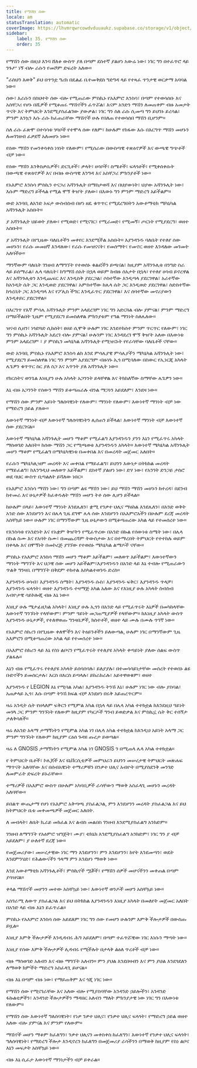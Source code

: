```yaml
---
title: የማሽን ሰው
locale: am
statusTranslation: automatic
coverImage: https://lhvmrqwrcowdvduuaukz.supabase.co/storage/v1/object/public/strapi-uploads/small_cover-educacion-fundamental.webp-2d51a7828a2b1309555be27f7e2a61a0.webp
sidebar:
    label: 35. የማሽን ሰው
    order: 35
---
```

የማሽን ሰው በዚህ እንባ ሸለቆ ውስጥ ያለ በጣም ደስተኛ ያልሆነ አውሬ ነው፣ ነገር ግን በተፈጥሮ ላይ ንጉሥ ነኝ ብሎ ራሱን የመሾም ድፍረት አለው።

"ራስህን እወቅ" ይህ በጥንቷ ግሪክ በዴልፊ ቤተመቅደስ ግድግዳ ላይ የተጻፈ ጥንታዊ ወርቃማ አባባል ነው።

ሰው፣ እራሱን በስህተት ሰው ብሎ የሚጠራው ምስኪኑ የአእምሮ እንስሳ፣ በጣም የተወሳሰቡ እና አስቸጋሪ የሆኑ በሺዎች የሚቆጠሩ ማሽኖችን ፈጥሯል፣ እናም አንድን ማሽን ለመጠቀም ብዙ አመታት ጥናት እና ትምህርት እንደሚያስፈልገው ያውቃል፣ ነገር ግን ስለ ራሱ ሲመጣ ግን ይህንኑ ይረሳል፣ ምንም እንኳን እሱ ራሱ ከፈጠራቸው ማሽኖች ሁሉ የበለጠ የተወሳሰበ ማሽን ቢሆንም።

ስለ ራሱ ፈጽሞ በተሳሳቱ ሃሳቦች የተሞላ ሰው የለም፣ ከሁሉም የከፋው እሱ በእርግጥ ማሽን መሆኑን ለመገንዘብ ፈቃደኛ አለመሆኑ ነው።

የሰው ማሽን የመንቀሳቀስ ነፃነት የለውም፣ የሚሰራው በውስጣዊ ተጽዕኖዎች እና ውጫዊ ግጭቶች ብቻ ነው።

የሰው ማሽን እንቅስቃሴዎች፣ ድርጊቶች፣ ቃላት፣ ሀሳቦች፣ ስሜቶች፣ ፍላጎቶች፣ የሚቀሰቀሱት በውጫዊ ተጽዕኖዎች እና በብዙ ውስጣዊ እንግዳ እና አስቸጋሪ ምክንያቶች ነው።

የአእምሮ እንስሳ ምስኪን ተናጋሪ አሻንጉሊት በማስታወሻ እና በህያውነት፣ ህያው አሻንጉሊት ነው፣ እሱም ማድረግ ይችላል የሚል ሞኝ ቅዠት ያለው፣ በእውኑ ግን ምንም ማድረግ አይችልም።

ውድ አንባቢ ለአንድ አፍታ ውስብስብ በሆነ ዘዴ ቁጥጥር የሚደረግበትን አውቶማቲክ ሜካኒካል አሻንጉሊት አስቡት።

ያ አሻንጉሊት ህይወት ያለው፣ የሚወድ፣ የሚናገር፣ የሚራመድ፣ የሚመኝ፣ ጦርነት የሚያደርግ፣ ወዘተ አስቡት።

ያ አሻንጉሊት በየጊዜው ባለቤቶችን መቀየር እንደሚችል አስቡት። እያንዳንዱ ባለቤት የተለየ ሰው መሆኑን፣ የራሱ መመዘኛ እንዳለው፣ የራሱ የመዝናናት፣ የመሰማት፣ የመኖር ወዘተ እንዳለው መገመት አለባችሁ።

ማንኛውም ባለቤት ገንዘብ ለማግኘት የተወሰኑ ቁልፎችን ይጫናል፣ ከዚያም አሻንጉሊቱ በንግድ ስራ ላይ ይሰማራል፣ ሌላ ባለቤት፣ ከግማሽ ሰአት በኋላ ወይም ከብዙ ሰአታት በኋላ፣ የተለየ ሀሳብ ይኖረዋል እና አሻንጉሊቱን እንዲጨፍር እና እንዲስቅ ያደርጋል፣ ሶስተኛው እንዲጣላ ያደርገዋል፣ አራተኛው ከአንዲት ሴት ጋር እንዲወድ ያደርገዋል፣ አምስተኛው ከሌላ ሴት ጋር እንዲወድ ያደርገዋል፣ ስድስተኛው ከጎረቤት ጋር እንዲጣላ እና የፖሊስ ችግር እንዲፈጥር ያደርገዋል፣ እና ሰባተኛው መኖሪያውን እንዲቀይር ያደርገዋል።

በእርግጥ የእኛ ምሳሌ አሻንጉሊት ምንም አላደረገም ነገር ግን አድርጓል ብሎ ያምናል፣ ምንም ማድረግ በማይችልበት ጊዜም የሚያደርግ ይመስለዋል ምክንያቱም የግል ማንነት ስለሌለው።

ዝናብ ሲዘን፣ ነጎድጓድ ሲከሰት፣ ፀሀይ ሲሞቅ ሁሉም ነገር እንደተከሰተ ምንም ጥርጥር የለውም፣ ነገር ግን ምስኪኑ አሻንጉሊት አደረገ ብሎ ያምናል፤ ሁሉንም ነገር እንዳደረገ ሞኝ ቅዠት አለው በእውነቱ ምንም አላደረገም ፣ ያ ምስኪን መካኒካል አሻንጉሊት የሚዝናኑት የየራሳቸው ባለቤቶች ናቸው።

ውድ አንባቢ ምስኪኑ የአእምሮ እንስሳ ልክ እንደ ምሳሌያዊ ምሳሌያችን ሜካኒካል አሻንጉሊት ነው፣ የሚያደርግ ይመስለዋል ነገር ግን ምንም አያደርግም ብዙሃኑ ኢጎ በሚባለው በስውር የኢነርጂ አካላት ሌጌዎን ቁጥጥር ስር ያለ ስጋ እና አጥንት ያለ አሻንጉሊት ነው።

የክርስትና ወንጌል እነዚያን ሁሉ አካላት አጋንንት ይላቸዋል እና ትክክለኛው ስማቸው ሌጌዎን ነው።

እኔ ብዙ አጋንንት የሰውን ማሽን ይቆጣጠራሉ ብንል ማጋነን አይደለም፣ እንደዛ ነው።

የማሽን ሰው ምንም አይነት ግለሰባዊነት የለውም፣ ማንነት የለውም፣ እውነተኛ ማንነት ብቻ ነው የማድረግ ኃይል ያለው።

እውነተኛ ማንነት ብቻ እውነተኛ ግለሰባዊነትን ሊሰጠን ይችላል፣ እውነተኛ ማንነት ብቻ እውነተኛ ሰው ያደርገናል።

እውነተኛ ሜካኒካል አሻንጉሊት መሆን ማቆም የሚፈልግ እያንዳንዱን ያንን እኔን የሚፈጥሩ አካላት ማስወገድ አለበት። ከሰው ማሽን ጋር የሚጫወቱ እያንዳንዱን አካላት። እውነተኛ ሜካኒካል አሻንጉሊት መሆን ማቆም የሚፈልግ በሜካኒካዊነቱ በመቀበል እና በመረዳት መጀመር አለበት።

የራሱን ሜካኒካሊዝም መረዳት እና መቀበል የማይፈልግ፣ ይህንን እውነታ በትክክል መረዳት የማይፈልግ፣ ከእንግዲህ መለወጥ አይችልም፣ ደስተኛ ያልሆነ ነው፣ ድሃ ነው፣ የአንገት ድንጋይ ታስሮ ወደ ባህር ውስጥ ቢጣልለት ይሻለው ነበር።

የአእምሮ እንስሳ ማሽን ነው፣ ግን በጣም ልዩ ማሽን ነው፣ ይህ ማሽን ማሽን መሆኑን ከተረዳ፣ በደንብ ከተመራ እና ሁኔታዎች ከፈቀዱለት ማሽን መሆን ትቶ ሰው ሊሆን ይችላል።

ከሁሉም በላይ፣ እውነተኛ ማንነት እንደሌለን፣ ቋሚ የንቃተ ህሊና ማዕከል እንደሌለን፣ በአንድ ወቅት አንድ ሰው እንደሆንን እና በሌላ ጊዜ ደግሞ ሌላ ሰው እንደሆንን በአእምሮአችን በሁሉም ደረጃ መረዳት አስቸኳይ ነው። ሁሉም ነገር በማንኛውም ጊዜ ሁኔታውን በሚቆጣጠረው አካል ላይ የተመሰረተ ነው።

የእንስሳቱ የአንድነት እና የአቋም ቅዠትን የሚፈጥረው በአንድ በኩል የሰውነቱ ስሜት ነው፣ በሌላ በኩል ስሙ እና የአባት ስሙ፣ በመጨረሻም ትውስታው እና በተማረበት ትምህርት የተተከሉ ወይም በቀላሉ እና በሞኝነት በመኮረጅ ያገኘው የተወሰኑ ሜካኒካል ልማዶች ናቸው።

ምስኪኑ የአእምሮ እንስሳ ማሽን መሆን ማቆም አይችልም፣ መለወጥ አይችልም፣ እውነተኛውን ማንነት ማግኘት እና ህጋዊ ሰው መሆን አይችልም፣እያንዳንዱን በአንድ ላይ እኔ ተብሎ የሚጠራውን ጥልቅ ግንዛቤ በማግኘት በቅደም ተከተል እስካልተወገዱ ድረስ።

እያንዳንዱ ሀሳብ፣ እያንዳንዱ ስሜት፣ እያንዳንዱ ሱስ፣ እያንዳንዱ ፍቅር፣ እያንዳንዱ ጥላቻ፣ እያንዳንዱ ፍላጎት፣ ወዘተ እያንዳንዱ ተዛማጅ አካል አለው እና የእነዚያ ሁሉ አካላት ስብስብ አብዮታዊ ሳይኮሎጂ ብዙ እኔ ነው።

እነዚያ ሁሉ ሜታፊዚካል አካላት፣ እነዚያ ሁሉ ኢጎን በአንድ ላይ የሚፈጥሩት እኔዎች በመካከላቸው እውነተኛ ግንኙነት የላቸውም፣ ምንም ዓይነት መጋጠሚያዎች የላቸውም። ከእነዚያ አካላት ውስጥ እያንዳንዱ ሁኔታዎች, የተለዋወጡ ግንዛቤዎች, ክስተቶች, ወዘተ ላይ ሙሉ በሙሉ ጥገኛ ነው።

የአእምሮ ስክሪን በየጊዜው ቀለሞችን እና ትዕይንቶችን ይለውጣል, ሁሉም ነገር በማንኛውም ጊዜ አእምሮን በሚቆጣጠረው አካል ላይ የተመሰረተ ነው።

በአእምሮ ስክሪን ላይ እኔ የስነ ልቦናን የሚፈጥሩት የተለያዩ አካላት ቀጣይነት ያለው ሰልፍ ውስጥ ያልፋሉ።

እኔን ብዙ የሚፈጥሩ የተለያዩ አካላት ይሰባሰባሉ፣ ይለያያሉ፣ በተመሳሳይነታቸው መሰረት የተወሰኑ ልዩ ቡድኖችን ይመሰርታሉ፣ እርስ በእርስ ይጣላሉ፣ ይከራከራሉ፣ አይተዋወቁም፣ ወዘተ

እያንዳንዱ የ LEGION እኔ የሚባል አካል፣ እያንዳንዱ ትንሽ እኔ፣ ሁሉም ነገር ነው ብሎ ያስባል፣ አጠቃላይ ኢጎ፣ እሱ በጣም ትንሽ ክፍል ብቻ እንደሆነ በሩቅ አይጠረጥርም።

ዛሬ አንዲት ሴት የዘላለም ፍቅርን የሚምል አካል በኋላ ላይ በሌላ አካል ተተክቷል ከእንደዚህ ዓይነት መሃላ ጋር ምንም ግንኙነት የለውም ከዚያም የካርዶች ግንብ ይወድቃል እና ምስኪኗ ሴት ቅር ተሰኝታ ታለቅሳለች።

ዛሬ ለአንድ አላማ ታማኝነትን የሚምል አካል ነገ በሌላ አካል ተተክቷል ከእንዲህ አይነት አላማ ጋር ምንም ግንኙነት የለውም ከዚያም ርዕሰ ጉዳዩ ጡረታ ይወጣል።

ዛሬ ለ GNOSIS ታማኝነትን የሚምል አካል ነገ GNOSIS ን በሚጠላ ሌላ አካል ተተክቷል።

የ ትምህርት ቤቶች፣ ኮሌጆች እና ዩኒቨርሲቲዎች መምህራን ይህንን መሠረታዊ ትምህርት መጽሐፍ ማጥናት አለባቸው እና በሰብአዊነት ተማሪዎቹን በንቃተ ህሊና አብዮት በሚያስደንቅ መንገድ ለመምራት ድፍረት ይኑራቸው።

ተማሪዎች በአእምሮ ውስጥ በሁሉም አካባቢዎች ራሳቸውን ማወቅ አስፈላጊ መሆኑን መረዳት አለባቸው።

ይበልጥ ውጤታማ የሆነ የአእምሮ አቅጣጫ ያስፈልጋል, ምን እንደሆንን መረዳት ያስፈልጋል እና ይህ ከትምህርት ቤቱ መቀመጫዎች መጀመር አለበት.

ለ መብላት፣ ለቤት ኪራይ መክፈል እና ልብስ መልበስ ገንዘብ እንደሚያስፈልግ አንክድም።

ገንዘብ ለማግኘት የአዕምሮ ዝግጅት፣ ሙያ፣ ቴክኒክ እንደሚያስፈልግ አንክድም፣ ነገር ግን ያ ብቻ አይደለም፣ ያ ሁለተኛ ደረጃ ነው።

የመጀመሪያው፣ መሠረታዊው ነገር ማን እንደሆንን፣ ምን እንደሆንን፣ ከየት እንደመጣን፣ ወዴት እንደምንሄድ፣ የሕልውናችን ዓላማ ምን እንደሆነ ማወቅ ነው።

እንደ አውቶማቲክ አሻንጉሊቶች፣ ምስኪኖች ሟቾች፣ የማሽን ሰዎች መሆናችንን መቀጠል በጣም ያሳዝናል።

ቀላል ማሽኖች መሆንን መተው አስቸኳይ ነው፣ እውነተኛ ወንዶች መሆን አስቸኳይ ነው።

አስገራሚ ለውጥ ያስፈልጋል እና ይህ በትክክል እያንዳንዱን እነዚያ አካላት በመለየት መጀመር አለበት በአንድ ላይ ብዙ እኔን ይፈጥራል።

ምስኪኑ የአእምሮ እንስሳ ሰው አይደለም ነገር ግን ሰው የመሆን ሁሉንም እምቅ ችሎታዎች በውስጡ ይዟል።

እነዚያ እምቅ ችሎታዎች እንዲዳብሩ ሕግ አይደለም፣ በጣም ተፈጥሯዊው ነገር እነሱን ማጣት ነው።

እነዚያ የሰው እምቅ ችሎታዎች ሊዳብሩ የሚችሉት በታላቅ ልዕለ ጥረቶች ብቻ ነው።

ብዙ ማስወገድ አለብን እና ብዙ ማግኘት አለብን። ምን ያህል እንደበዛብን እና ምን ያህል እንደጎደለን ለማወቅ ክምችት ማድረግ አስፈላጊ ይሆናል።

ብዙ እኔ በጣም ብዙ ነው፣ የማይጠቅም እና ጎጂ ነገር ነው።

የማሽን ሰው የሚናገራቸው እና አለው ብሎ የሚያስባቸው አንዳንድ ኃይሎችን፣ አንዳንድ ፋኩልቲዎችን፣ አንዳንድ ችሎታዎችን ማዳበር አለብን ማለት ምክንያታዊ ነው ነገር ግን በእውነቱ የለውም።

የማሽን ሰው እውነተኛ ግለሰባዊነት፣ የነቃ ንቃተ ህሊና፣ የንቃተ ህሊና ፍላጎት፣ የማድረግ ኃይል ወዘተ አለው ብሎ ያምናል እና ምንም የለውም።

ማሽኖች መሆን ማቆም ከፈለግን፣ ንቃተ ህሊናን መቀስቀስ ከፈለግን፣ እውነተኛ የንቃተ ህሊና ፍላጎት፣ ግለሰባዊነት፣ የማድረግ ችሎታ እንዲኖረን ከፈለግን በመጀመሪያ ራሳችንን በማወቅ ከዚያም የስነ ልቦና እኔን መፍታት አስቸኳይ ነው።

ብዙ እኔ ሲፈታ እውነተኛ ማንነታችን ብቻ ይቀራል።

